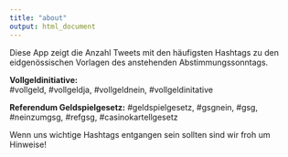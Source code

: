 ```yaml
---
title: "about"
output: html_document
---
```


Diese App zeigt die Anzahl Tweets mit den häufigsten Hashtags zu den eidgenössischen Vorlagen des anstehenden Abstimmungssonntags.

**Vollgeldinitiative:**<br> #vollgeld, #vollgeldja, #vollgeldnein, #vollgeldinitative

**Referendum Geldspielgesetz:** #geldspielgesetz, #gsgnein, #gsg, #neinzumgsg, #refgsg, #casinokartellgesetz

Wenn uns wichtige Hashtags entgangen sein sollten sind wir froh um Hinweise!

